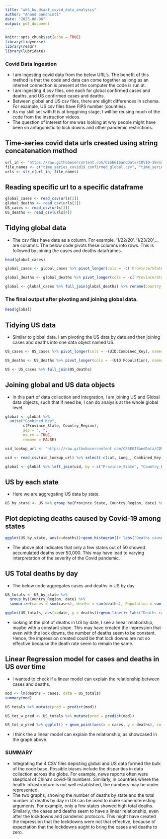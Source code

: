 ---
title: "wk5_hw_dsaaf_covid_data_analysis"
author: "Anand Sandhinti"
date: "2023-08-06"
output: pdf_document
---

```{r setup, include=FALSE}
knitr::opts_chunk$set(echo = TRUE)
library(tidyverse)
library(readr)
library(lubridate)
```
### Covid Data Ingestion
* I am ingesting covid data from the below URL's.  The benefit of this method is that the code and data can come together as long as an internet connection is present at the computer the code is run at.
* I am ingesting 4 csv files, one each for global confirmed cases and deaths, and US confirmed cases and deaths.  
* Between global and US csv files, there are slight differences in schema.  For example, US csv files have FIPS number (counties).
* As my skill set with R is at beggining stage, I will be reusing much of the code from the instruction videos.
* The question of interest for me was looking at why people might have been so antagonistic to lock downs and other pandemic restrictions.

## Time-series covid data urls created using string concatenation method
```{r get_jhu_data}
url_in <- "https://raw.githubusercontent.com/CSSEGISandData/COVID-19/master/csse_covid_19_data/csse_covid_19_time_series/"
file_names <- c("time_series_covid19_confirmed_global.csv", "time_series_covid19_deaths_global.csv", "time_series_covid19_confirmed_US.csv", "time_series_covid19_deaths_US.csv")
urls <- str_c(url_in, file_names)
```

## Reading specific url to a specific dataframe
```{r import_data, message = FALSE}
global_cases <- read_csv(urls[1])
global_deaths <- read_csv(urls[2])
US_cases <- read_csv(urls[3])
US_deaths <- read_csv(urls[4])
```

## Tidying global data
* The csv files have date as a column.  For example, '1/22/20', '1/23/20',... are columns.  The below code pivots these columns into rows. This is followed by joining the cases and deaths dataframes.
```{r}
head(global_cases)
```

```{r tidy_global_data}
global_cases <- global_cases %>% pivot_longer(cols = -c(`Province/State`, `Country/Region`, Lat, Long), names_to = "date", values_to = "cases") %>% select(-c(Lat, Long))

global_deaths <- global_deaths %>% pivot_longer(cols = -c(`Province/State`, `Country/Region`, Lat, Long), names_to = "date", values_to = "deaths") %>% select(-c(Lat, Long))

global <- global_cases %>% full_join(global_deaths) %>% rename(Country_Region = `Country/Region`, Province_State = `Province/State`) %>% mutate(date = mdy(date))
```

### The final output after pivoting and joining global data.

```{r}
head(global)
```

## Tidying US data
* Similar to global data, I am pivoting the US data by date and then joining cases and deaths into one data object named US.
```{r tidy_US_data}
US_cases <- US_cases %>% pivot_longer(cols = -(UID:Combined_Key), names_to = "date", values_to = "cases") %>% select(Admin2:cases) %>% mutate(date = mdy(date)) %>% select(-c(Lat, Long_))

US_deaths <- US_deaths %>% pivot_longer(cols = -(UID:Population), names_to = "date", values_to = "deaths") %>% select(Admin2:deaths) %>% mutate(date = mdy(date)) %>% select(-c(Lat, Long_))

US <- US_cases %>% full_join(US_deaths)
```

## Joining global and US data objects
* In this part of data collection and integration, I am joining US and Global data objects, such that if need be, I can do analysis at the whole global level.  
```{r}
global <- global %>%
  unite("Combined_Key",
        c(Province_State, Country_Region),
        sep = ", ",
        na.rm = TRUE,
        remove = FALSE)

uid_lookup_url <- "https://raw.githubusercontent.com/CSSEGISandData/COVID-19/master/csse_covid_19_data/UID_ISO_FIPS_LookUp_Table.csv"

uid <- read_csv(uid_lookup_url) %>% select(-c(Lat, Long_, Combined_Key, code3, iso2, iso3, Admin2))

global <- global %>% left_join(uid, by = c("Province_State", "Country_Region")) %>% select(-c(UID, FIPS)) %>% select(Province_State, Country_Region, date, cases, deaths, Population, Combined_Key)
```



## US by each state
* Here we are aggregating US data by state.
```{r}
US_by_state <- US %>% group_by(Province_State, Country_Region, date) %>% summarize(cases = sum(cases), deaths = sum(deaths), Population = sum(Population)) %>% mutate(deaths_per_mill = deaths * 1000000 / Population) %>% select(Province_State, Country_Region, date, cases, deaths, deaths_per_mill, Population) %>% ungroup()
```
## Plot depicting deaths caused by Covid-19 among states

```{r}
ggplot(US_by_state, aes(x=deaths))+geom_histogram()+ labs("Deaths caused by Covid-19 among states")
```

* The above plot indicates that only a few states out of 50 showed accumulated deaths over 50,000.  This may have lead to varying interpretation of the severity of the Covid pandemic.

## US Total deaths by day

* The below code aggregates cases and deaths in US by day

```{r}
US_totals <- US_by_state %>%
  group_by(Country_Region, date) %>%
  summarize(cases = sum(cases), deaths = sum(deaths), Population = sum(Population)) %>% mutate(deaths_per_mill = deaths * 1000000 / Population) %>% select(Country_Region, date, cases, deaths, deaths_per_mill, Population) %>% ungroup()
```

```{r}
ggplot(US_totals, aes(x=date, y = deaths))+geom_line()+ labs("Deaths caused by Covid-19 in US")
```
* looking at the plot of deaths in US by date, I see a linear relationship, maybe with a constant slope.  This may have created the impression that even with the lock downs, the number of deaths seem to be constant.  Hence, the impression created could be that lock downs are not so effective because the death rate seem to remain the same.


## Linear Regression model for cases and deaths in US over time
* I wanted to check if a linear model can explain the relationship between cases and deaths. 

```{r}
mod <- lm(deaths ~ cases, data = US_totals)
summary(mod)
```

```{r}
US_totals %>% mutate(pred = predict(mod))
```

```{r}
US_tot_w_pred <- US_totals %>% mutate(pred = predict(mod))

US_tot_w_pred %>% ggplot() + geom_point(aes(x = cases, y = deaths), color = "blue") + geom_point(aes(x = cases, y = pred), color = "red")
```

* I think the a linear model can explain the relationship, as showcased in the graph above.

### SUMMARY

* Integrating the 4 CSV files depicting global and US data formed the bulk of the code base.  Possible biases include the disparities in data collection across the globe.  For example, news reports often were skeptical of China's covid-19 numbers.  Similarly, in countries where the health infrastructure is not well established, the numbers may be under represented.
* The two graphs, showing the number of deaths by state and the total number of deaths by day in US can be used to make some interesting arguments.  For example, only a few states showed high total deaths.  Similarly, the cases and deaths seem to have a linear relationship, even after the lockdowns and pandemic protocols.  This might have created the impression that the lockdowns were not that effective, because of expectation that the lockdowns aught to bring the cases and deaths to zero.

